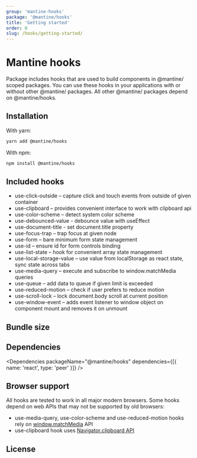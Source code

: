 ```yaml
---
group: 'mantine-hooks'
package: '@mantine/hooks'
title: 'Getting started'
order: 0
slug: /hooks/getting-started/
---
```



# Mantine hooks

Package includes hooks that are used to build components in @mantine/ scoped packages.
You can use these hooks in your applications with or without other @mantine/ packages.
All other @mantine/ packages depend on @mantine/hooks.

## Installation

With yarn:

```sh
yarn add @mantine/hooks
```

With npm:

```sh
npm install @mantine/hooks
```

## Included hooks

- <GatsbyLink to="/hooks/use-click-outside/">use-click-outside</GatsbyLink> – capture click and touch
  events from outside of given container
- <GatsbyLink to="/hooks/use-clipboard/">use-clipboard</GatsbyLink> – provides convenient interface to
  work with clipboard api
- <GatsbyLink to="/hooks/use-color-scheme/">use-color-scheme</GatsbyLink> – detect system color scheme
- <GatsbyLink to="/hooks/use-debounced-value/">use-debounced-value</GatsbyLink> - debounce value with
  useEffect
- <GatsbyLink to="/hooks/use-document-title/">use-document-title</GatsbyLink> - set document.title property
- <GatsbyLink to="/hooks/use-focus-trap/">use-focus-trap</GatsbyLink> – trap focus at given node
- <GatsbyLink to="/hooks/use-form/">use-form</GatsbyLink> – bare minimum form state management
- <GatsbyLink to="/hooks/use-id/">use-id</GatsbyLink> – ensure id for form controls binding
- <GatsbyLink to="/hooks/use-list-state/">use-list-state</GatsbyLink> – hook for convenient array state
  management
- <GatsbyLink to="/hooks/use-local-storage-value/">use-local-storage-value</GatsbyLink> – use value from
  localStorage as react state, sync state across tabs
- <GatsbyLink to="/hooks/use-media-query/">use-media-query</GatsbyLink> – execute and subscribe to window.matchMedia
  queries
- <GatsbyLink to="/hooks/use-queue/">use-queue</GatsbyLink> – add data to queue if given limit is exceeded
- <GatsbyLink to="/hooks/use-reduced-motion/">use-reduced-motion</GatsbyLink> – check if user prefers
  to reduce motion
- <GatsbyLink to="/hooks/use-scroll-lock/">use-scroll-lock</GatsbyLink> – lock document.body scroll at
  current position
- <GatsbyLink to="/hooks/use-window-event/">use-window-event</GatsbyLink> – adds event listener to window
  object on component mount and removes it on unmount

## Bundle size

<BundleSize packageName="@mantine/hooks" />

## Dependencies

<Dependencies packageName="@mantine/hooks" dependencies={[{ name: 'react', type: 'peer' }]} />

## Browser support

All hooks are tested to work in all major modern browsers. Some hooks depend on web APIs that may not be supported by old browsers:

- use-media-query, use-color-scheme and use-reduced-motion hooks rely on [window.matchMedia](https://developer.mozilla.org/en-US/docs/Web/API/Window/matchMedia)
  API
- use-clipboard hook uses [Navigator.clipboard API](https://developer.mozilla.org/en-US/docs/Web/API/Navigator/clipboard)

## License

<License />

